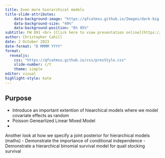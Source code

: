 ```yaml
---
title: Even more hierarchical models
title-slide-attributes:
    data-background-image: "https://qfcatmsu.github.io/Images/dark-big.png"  
    data-background-size: "40%"
    data-background-position: "6% 95%"
subtitle: FW 891 <br> [Click here to view presentation online](https://qfcatmsu.github.io/FW-Bayes/week6/lec9.html){style="position:absolute;top:40%;left:35%;font-size:20px;"}
author: Christopher Cahill
date: 2 October 2023
date-format: "D MMMM YYYY"
format: 
  revealjs:
    css: "https://qfcatmsu.github.io/css/presStyle.css"
    slide-number: c/t  
    theme: simple 
editor: visual
highlight-style: kate
---
```


## Purpose

-   Introduce an important extention of hiearchical models where we model covariate effects as random
-   Poisson Genearlized Linear Mixed Model
-   

Another look at how we specify a joint posterior for hierarchical models (maths) - Demonstrate the importance of conditional independence - Demonstrate a hierarchical binomial survival model for quail stocking survival
